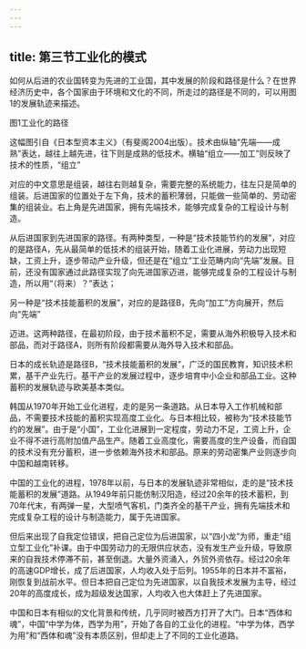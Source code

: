 ```yaml
---
---
---
```

title: 第三节工业化的模式
---



如何从后进的农业国转变为先进的工业国，其中发展的阶段和路径是什么？在世界经济历史中，各个国家由于环境和文化的不同，所走过的路径是不同的，可以用图1的发展轨迹来描述。

图1工业化的路径

这幅图引自《日本型资本主义》（有斐阁2004出版）。技术由纵轴“先端——成熟”表达，越往上越先进，往下则是成熟的低技术。横轴“组立——加工”则反映了技术的性质，“组立”

对应的中文意思是组装，越往右则越复杂，需要完整的系统能力，往左只是简单的组装。后进国家的位置处于左下角，技术的蓄积薄弱，只能做一些简单的、劳动密集的组装业。右上角是先进国家，拥有先端技术，能够完成复杂的工程设计与制造。

从后进国家到先进国家的路径。有两种类型，一种是“技术技能节约的发展”，对应的是路径A，先从最简单的低技术的组装开始，随着工业化进展，劳动力出现短缺，工资上升，逐步带动产业升级，但还是在“组立”工业范畴内向“先端”发展。目前，还没有国家通过此路径实现了向先进国家迈进，能够完成复杂的工程设计与制造，所以用“（将来）？”表达；

另一种是“技术技能蓄积的发展”，对应的是路径B，先向“加工”方向展开，然后向“先端”

迈进。这两种路径，在最初阶段，由于技术蓄积不足，需要从海外积极导入技术和部品，而对于路径A，则所有阶段都需要从海外导入技术和部品。

日本的成长轨迹是路径B，“技术技能蓄积的发展”，广泛的国民教育，知识技术积累，基干产业先行。基干产业的发展过程中，逐步培育中小企业和部品工业。这种蓄积的发展轨迹与欧美基本类似。

韩国从1970年开始工业化进程，走的是另一条道路。从日本导入工作机械和部品，不需要技术技能的蓄积实现高度工业化。与日本相比较，被称为“技术技能节约的发展”。由于是“小国”，工业化进展到一定程度，劳动力不足，工资上升，企业不得不进行高附加值产品生产。随着工业高度化，需要高度的生产设备，而自国的技术没有充分蓄积，进一步依赖海外技术和部品。原来的劳动密集产业则逐步向中国和越南转移。

中国的工业化的进程，1978年以前，与日本的发展轨迹非常相似，走的是“技术技能蓄积的发展”道路。从1949年前只能仿制汉阳造，经过20余年的技术蓄积，到70年代末，有两弹一星，大型喷气客机，门类齐全的基干产业，拥有先端技术和完成复杂工程的设计与制造能力，属于先进国家。

但后来出现了自我定位错误，把自己定位为后进国家，以“四小龙”为师，重走“组立型工业化”补课。由于中国劳动力的无限供应状态，没有发生产业升级，导致原来的自我技术停滞不前，甚至倒退。大量外资涌入，外贸外资依存。经过20余年的高速GDP增长，成了后进国家，人均收入处于后列。1955年的日本并不富裕，刚恢复到战前水平。但日本把自己定位为先进国家，以自我技术发展为主导，经过20年的高度成长，成为超级发达国家，人均收入也大体赶上了先进国家。

中国和日本有相似的文化背景和传统，几乎同时被西方打开了大门。日本“西体和魂”，中国“中学为体，西学为用”，开始了各自的工业化的进程。“中学为体，西学为用”和“西体和魂”没有本质区别，但却走上了不同的工业化道路。